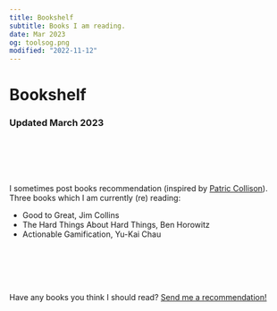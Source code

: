 ```yaml
---
title: Bookshelf
subtitle: Books I am reading.
date: Mar 2023
og: toolsog.png
modified: "2022-11-12"
---
```


# Bookshelf

### Updated March 2023

<br></br>
<br></br>

I sometimes post books recommendation (inspired by [Patric Collison](https://patrickcollison.com/bookshelf)). Three books which I am currently (re) reading:
- Good to Great, Jim Collins
- The Hard Things About Hard Things, Ben Horowitz
- Actionable Gamification, Yu-Kai Chau 


<br></br>
<br></br>

Have any books you think I should read? [Send me a recommendation!](https://x.com/mithilproof)
